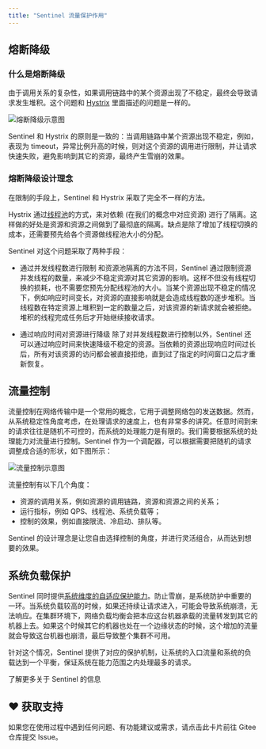 ```yaml
---
title: "Sentinel 流量保护作用"
---
```


## 熔断降级
### 什么是熔断降级
由于调用关系的复杂性，如果调用链路中的某个资源出现了不稳定，最终会导致请求发生堆积。这个问题和 [Hystrix](https://github.com/Netflix/Hystrix/wiki#what-problem-does-hystrix-solve) 里面描述的问题是一样的。

![熔断降级示意图](/images/1600614947185-0c75dfce-bc82-473a-bab9-957e043be3a2.png)

Sentinel 和 Hystrix 的原则是一致的：当调用链路中某个资源出现不稳定，例如，表现为 timeout，异常比例升高的时候，则对这个资源的调用进行限制，并让请求快速失败，避免影响到其它的资源，最终产生雪崩的效果。

### 熔断降级设计理念
在限制的手段上，Sentinel 和 Hystrix 采取了完全不一样的方法。

Hystrix 通过[线程池](https://github.com/Netflix/Hystrix/wiki/How-it-Works#benefits-of-thread-pools)的方式，来对依赖 (在我们的概念中对应资源) 进行了隔离。这样做的好处是资源和资源之间做到了最彻底的隔离。缺点是除了增加了线程切换的成本，还需要预先给各个资源做线程池大小的分配。

Sentinel 对这个问题采取了两种手段：

- 通过并发线程数进行限制
和资源池隔离的方法不同，Sentinel 通过限制资源并发线程的数量，来减少不稳定资源对其它资源的影响。这样不但没有线程切换的损耗，也不需要您预先分配线程池的大小。当某个资源出现不稳定的情况下，例如响应时间变长，对资源的直接影响就是会造成线程数的逐步堆积。当线程数在特定资源上堆积到一定的数量之后，对该资源的新请求就会被拒绝。堆积的线程完成任务后才开始继续接收请求。

- 通过响应时间对资源进行降级
除了对并发线程数进行控制以外，Sentinel 还可以通过响应时间来快速降级不稳定的资源。当依赖的资源出现响应时间过长后，所有对该资源的访问都会被直接拒绝，直到过了指定的时间窗口之后才重新恢复。

## 流量控制
流量控制在网络传输中是一个常用的概念，它用于调整网络包的发送数据。然而，从系统稳定性角度考虑，在处理请求的速度上，也有非常多的讲究。任意时间到来的请求往往是随机不可控的，而系统的处理能力是有限的。我们需要根据系统的处理能力对流量进行控制。Sentinel 作为一个调配器，可以根据需要把随机的请求调整成合适的形状，如下图所示：

![流量控制示意图](/images/1600614134148-ed7c7493-0754-497b-bc00-2f31b1f12df7.png)

流量控制有以下几个角度：

- 资源的调用关系，例如资源的调用链路，资源和资源之间的关系；
- 运行指标，例如 QPS、线程池、系统负载等；
- 控制的效果，例如直接限流、冷启动、排队等。

Sentinel 的设计理念是让您自由选择控制的角度，并进行灵活组合，从而达到想要的效果。

## 系统负载保护
Sentinel 同时提供[系统维度的自适应保护能力](https://sentinelguard.io/zh-cn/docs/system-adaptive-protection.html)。防止雪崩，是系统防护中重要的一环。当系统负载较高的时候，如果还持续让请求进入，可能会导致系统崩溃，无法响应。在集群环境下，网络负载均衡会把本应这台机器承载的流量转发到其它的机器上去。如果这个时候其它的机器也处在一个边缘状态的时候，这个增加的流量就会导致这台机器也崩溃，最后导致整个集群不可用。

针对这个情况，Sentinel 提供了对应的保护机制，让系统的入口流量和系统的负载达到一个平衡，保证系统在能力范围之内处理最多的请求。

<Card title="参考资料" icon="link" href="https://sentinelguard.io/zh-cn/introduction.html">
  了解更多关于 Sentinel 的信息
</Card>

## ♥️ 获取支持
<Card title="遇到问题？" horizontal icon="link" href="https://gitee.com/log4j/pig/issues">
  如果您在使用过程中遇到任何问题、有功能建议或需求，请点击此卡片前往 Gitee 仓库提交 Issue。
</Card>

